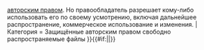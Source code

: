 {{Лицензия
| Текст = {{#if:{{{nocat|}}}|Эти файлы защищены|Этот файл защищён}} [[Wikipedia:ru:Авторское право|авторским правом]]. Но правообладатель разрешает кому-либо использовать его по своему усмотрению, включая дальнейшее распространение, коммерческое использование и изменения.
| Категория = Защищённые авторским правом свободно распространяемые файлы
}}{{#if:{{{nocat|}}}||<includeonly>[[Категория:Защищённые авторским правом свободно распространяемые файлы|{{PAGENAME}}]]</includeonly>}}<noinclude>{{doc}}</noinclude>